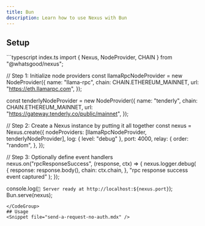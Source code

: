 ```yaml
---
title: Bun
description: Learn how to use Nexus with Bun
---
```

## Setup
<CodeGroup>
```typescript index.ts
import { Nexus, NodeProvider, CHAIN } from "@whatsgood/nexus";

// Step 1: Initialize node providers
const llamaRpcNodeProvider = new NodeProvider({
  name: "llama-rpc",
  chain: CHAIN.ETHEREUM_MAINNET,
  url: "https://eth.llamarpc.com",
});

const tenderlyNodeProvider = new NodeProvider({
  name: "tenderly",
  chain: CHAIN.ETHEREUM_MAINNET,
  url: "https://gateway.tenderly.co/public/mainnet",
});

// Step 2: Create a Nexus instance by putting it all together
const nexus = Nexus.create({
  nodeProviders: [llamaRpcNodeProvider, tenderlyNodeProvider],
  log: { level: "debug" },
  port: 4000,
  relay: {
    order: "random",
  },
});

// Step 3: Optionally define event handlers
nexus.on("rpcResponseSuccess", (response, ctx) => {
  nexus.logger.debug(
    {
      response: response.body(),
      chain: ctx.chain,
    },
    "rpc response success event captured"
  );
});

console.log(`🚀 Server ready at http://localhost:${nexus.port}`);
Bun.serve(nexus);
```
</CodeGroup>
## Usage
<Snippet file="send-a-request-no-auth.mdx" />
